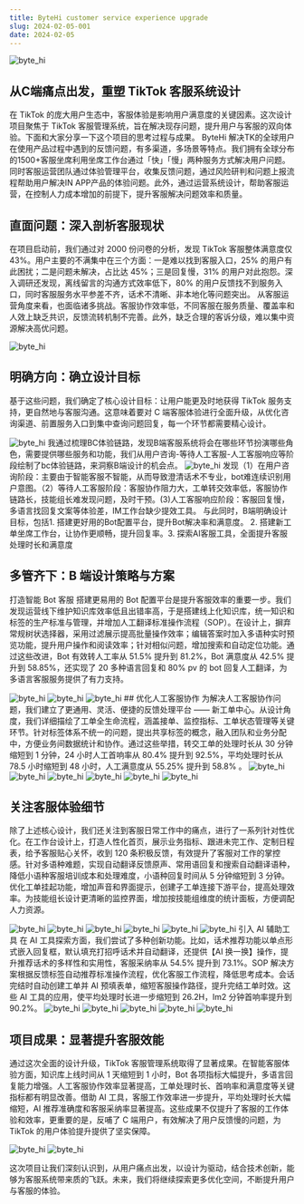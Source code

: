 ```yaml
---
title: ByteHi customer service experience upgrade
slug: 2024-02-05-001
date: 2024-02-05
---
```


<Image src="/byte_hi/byte_hi.png" alt="byte_hi" className="mb-6 rounded-lg" />

## 从C端痛点出发，重塑 TikTok 客服系统设计

在 TikTok 的庞大用户生态中，客服体验是影响用户满意度的关键因素。这次设计项目聚焦于 TikTok 客服管理系统，旨在解决现存问题，提升用户与客服的双向体验。下面和大家分享一下这个项目的思考过程与成果。
ByteHi 解决TK的全球用户在使用产品过程中遇到的反馈问题，有多渠道，多场景等特点。我们拥有全球分布的1500+客服坐席利用坐席工作台通过「快」「慢」两种服务方式解决用户问题。同时客服运营团队通过体验管理平台，收集反馈问题，通过风险研判和问题上报流程帮助用户解决IN APP产品的体验问题。此外，通过运营系统设计，帮助客服运营，在控制人力成本增加的前提下，提升客服解决问题效率和质量。

## 直面问题：深入剖析客服现状

在项目启动前，我们通过对 2000 份问卷的分析，发现 TikTok 客服整体满意度仅 43%。用户主要的不满集中在三个方面：一是难以找到客服入口，25% 的用户有此困扰；二是问题未解决，占比达 45%；三是回复慢，31% 的用户对此抱怨。深入调研还发现，离线留言的沟通方式效率低下，80% 的用户反馈找不到服务入口，同时客服服务水平参差不齐，话术不清晰、非本地化等问题突出。
从客服运营角度来看，也面临诸多挑战。客服协作效率低，不同客服在服务质量、覆盖率和人效上缺乏共识，反馈流转机制不完善。此外，缺乏合理的客诉分级，难以集中资源解决高优问题。

<Image src="/byte_hi/byte_hi_01.png" alt="byte_hi" className="mb-6 rounded-lg my-3" />

## 明确方向：确立设计目标

基于这些问题，我们确定了核心设计目标：让用户能更及时地获得 TikTok 服务支持，更自然地与客服沟通。这意味着要对 C 端客服体验进行全面升级，从优化咨询渠道、前置服务入口到集中查询问题回复，每一个环节都需要精心设计。

<Image src="/byte_hi/byte_hi_02.png" alt="byte_hi" className="mb-6 rounded-lg my-3" />
我通过梳理BC体验链路，发现B端客服系统将会在哪些环节扮演哪些角色，需要提供哪些服务和功能，我们从用户咨询-等待人工客服-人工客服响应等阶段绘制了bc体验链路，来洞察B端设计的机会点。
<Image src="/byte_hi/byte_hi_03.png" alt="byte_hi" className="mb-6 rounded-lg my-3" />
发现（1）在用户咨询阶段：主要由于智能客服不智能，从而导致澄清话术不专业，bot难连续识别用户意图。（2）等待人工客服阶段：客服协作阻力大，工单转交效率低，客服协作链路长，技能组长难发现问题，及时干预。(3)人工客服响应阶段：客服回复慢，多语言找回复文案等体验差，IM工作台缺少提效工具。
与此同时，B端明确设计目标，包括1.
搭建更好用的Bot配置平台，提升Bot解决率和满意度。 2.
搭建新工单坐席工作台，让协作更顺畅，提升回复率。3.
探索AI客服工具，全面提升客服处理时长和满意度

## 多管齐下：B 端设计策略与方案

打造智能 Bot 客服
搭建更易用的 Bot 配置平台是提升客服效率的重要一步。我们发现运营线下维护知识库效率低且出错率高，于是搭建线上化知识库，统一知识和标签的生产标准与管理，并增加人工翻译标准操作流程（SOP）。在设计上，摒弃常规树状选择器，采用过滤展示提高批量操作效率；编辑答案时加入多语种实时预览功能，提升用户操作和阅读效率；针对相似问题，增加搜索和自动定位功能。通过这些改进，Bot 有效转人工率从 51.5% 提升到 81.2%，Bot 满意度从 42.5% 提升到 58.85%，还实现了 20 多种语言回复和 80% pv 的 bot 回复人工翻译，为多语言客服服务提供了有力支持。

<Image src="/byte_hi/byte_hi_04.png" alt="byte_hi" className="mb-6 rounded-lg my-3" />
<Image src="/byte_hi/byte_hi_05.png" alt="byte_hi" className="mb-6 rounded-lg my-3" />
<Image src="/byte_hi/byte_hi_06.png" alt="byte_hi" className="mb-6 rounded-lg my-3" />
## 优化人工客服协作
为解决人工客服协作问题，我们建立了更通用、灵活、便捷的反馈处理平台 ——
新工单中心。从设计角度，我们详细描绘了工单全生命流程，涵盖接单、监控指标、工单状态管理等关键环节。针对标签体系不统一的问题，提出共享标签的概念，融入团队和业务分配中，方便业务间数据统计和协作。通过这些举措，转交工单的处理时长从
30 分钟缩短到 1 分钟，24 小时人工首响率从 80.4% 提升到 92.5%，平均处理时长从
78.5 小时缩短到 48 小时，人工满意度从 55.25% 提升到 58.8% 。

<Image src="/byte_hi/byte_hi_07.png" alt="byte_hi" className="mb-6 rounded-lg my-3" />
<Image src="/byte_hi/byte_hi_08.png" alt="byte_hi" className="mb-6 rounded-lg my-3" />
<Image src="/byte_hi/byte_hi_09.png" alt="byte_hi" className="mb-6 rounded-lg my-3" />
<Image src="/byte_hi/byte_hi_010.png" alt="byte_hi" className="mb-6 rounded-lg my-3" />
<Image src="/byte_hi/byte_hi_011.png" alt="byte_hi" className="mb-6 rounded-lg my-3" />
<Image src="/byte_hi/byte_hi_012.png" alt="byte_hi" className="mb-6 rounded-lg my-3" />

## 关注客服体验细节

除了上述核心设计，我们还关注到客服日常工作中的痛点，进行了一系列针对性优化。在工作台设计上，打造人性化首页，展示业务指标、跟进未完工作、定制日程表，给予客服贴心关怀，收到 120 条积极反馈，有效提升了客服对工作的掌控感。针对多语种难题，实现自动翻译反馈原声、常用语回复和搜索自动翻译语种，降低小语种客服培训成本和处理难度，小语种回复时间从 5 分钟缩短到 3 分钟。优化工单挂起功能，增加声音和界面提示，创建子工单连接下游平台，提高处理效率。为技能组长设计更清晰的监控界面，增加按技能组维度的统计面板，方便调配人力资源。

<Image src="/byte_hi/byte_hi_013.png" alt="byte_hi" className="mb-6 rounded-lg my-3" />
<Image src="/byte_hi/byte_hi_014.png" alt="byte_hi" className="mb-6 rounded-lg my-3" />
<Image src="/byte_hi/byte_hi_015.png" alt="byte_hi" className="mb-6 rounded-lg my-3" />
<Image src="/byte_hi/byte_hi_016.png" alt="byte_hi" className="mb-6 rounded-lg my-3" />
<Image src="/byte_hi/byte_hi_017.png" alt="byte_hi" className="mb-6 rounded-lg my-3" />
<Image src="/byte_hi/byte_hi_018.png" alt="byte_hi" className="mb-6 rounded-lg my-3" />
引入 AI 辅助工具 在 AI
工具探索方面，我们尝试了多种创新功能。比如，话术推荐功能以单点形式嵌入回复框，默认填充打招呼话术并自动翻译，还提供【AI
换一换】操作，提升推荐话术的多样性和实用性，客服采纳率从 54.5% 提升到 73.1%。SOP
解决方案根据反馈标签自动推荐标准操作流程，优化客服工作流程，降低思考成本。会话完结时自动创建工单并
AI 预填表单，缩短客服操作路径，提升完结工单时效。这些 AI
工具的应用，使平均处理时长进一步缩短到 26.2H，Im2 分钟首响率提升到 90.2%。
<Image src="/byte_hi/byte_hi_019.png" alt="byte_hi" className="mb-6 rounded-lg my-3" />
<Image src="/byte_hi/byte_hi_020.png" alt="byte_hi" className="mb-6 rounded-lg my-3" />
<Image src="/byte_hi/byte_hi_021.png" alt="byte_hi" className="mb-6 rounded-lg my-3" />
<Image src="/byte_hi/byte_hi_022.png" alt="byte_hi" className="mb-6 rounded-lg my-3" />
<Image src="/byte_hi/byte_hi_023.png" alt="byte_hi" className="mb-6 rounded-lg my-3" />

## 项目成果：显著提升客服效能

通过这次全面的设计升级，TikTok 客服管理系统取得了显著成果。在智能客服体验方面，知识库上线时间从 1 天缩短到 1 小时，Bot 各项指标大幅提升，多语言回复能力增强。人工客服协作效率显著提高，工单处理时长、首响率和满意度等关键指标都有明显改善。借助 AI 工具，客服工作效率进一步提升，平均处理时长大幅缩短，AI 推荐准确度和客服采纳率显著提高。这些成果不仅提升了客服的工作体验和效率，更重要的是，反哺了 C 端用户，有效解决了用户反馈慢的问题，为 TikTok 的用户体验提升提供了坚实保障。

<Image src="/byte_hi/byte_hi_025.png" alt="byte_hi" className="mb-6 rounded-lg my-3" />
<Image src="/byte_hi/byte_hi_026.png" alt="byte_hi" className="mb-6 rounded-lg my-3" />

这次项目让我们深刻认识到，从用户痛点出发，以设计为驱动，结合技术创新，能够为客服系统带来质的飞跃。未来，我们将继续探索更多优化空间，不断提升用户与客服的体验。
